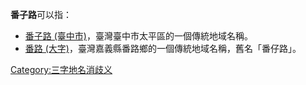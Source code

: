 '''番子路'''可以指：
*[[番子路_(臺中市)|番子路 (臺中市)]]，臺灣臺中市太平區的一個傳統地域名稱。
*[[番路_(大字)|番路 (大字)]]，臺灣嘉義縣番路鄉的一個傳統地域名稱，舊名「番仔路」。
{{disambig}}
[[Category:三字地名消歧义|Category:三字地名消歧义]]